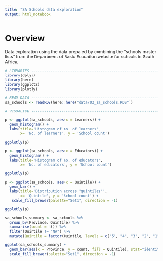 ```yaml
---
title: "SA Schools data exploration"
output: html_notebook
---
```


# Overview

Data exploration using the data prepared by combining the "schools master lists" from the Department of Basic Education website for schools in South Africa.

```r
# LIBRARIES ----------------------------------------------------------------------------------------
library(dplyr)
library(here)
library(ggplot2)
library(plotly)

# READ DATA ----------------------------------------------------------------------------------------
sa_schools <- readRDS(here::here("data/03_sa_schools.RDS"))

```

```r
# VISUALISE ----------------------------------------------------------------------------------------

p <- ggplot(sa_schools, aes(x = Learners)) +
  geom_histogram() +
  labs(title='Histogram of no. of learners',
       x= 'No. of learners', y = 'School count')

ggplotly(p)

p <- ggplot(sa_schools, aes(x = Educators)) +
  geom_histogram() +
  labs(title='Histogram of no. of educators',
       x= 'No. of educators', y = 'School count')

ggplotly(p)
```

```r
p <- ggplot(sa_schools, aes(x = Quintile)) +
  geom_bar() +
  labs(title='Distribution across "quintiles"',
       x= 'Quintile', y = 'School count') +
   scale_fill_brewer(palette="Set1", direction = -1)

ggplotly(p)
```


```r
sa_schools_summary <- sa_schools %>%
  group_by(Province, Quintile) %>%
  summarise(count = n()) %>%
  filter(Quintile != "NA") %>%
  mutate(Quintile = factor(Quintile, levels = c("5", "4", "3", "2", "1", "NA")))

ggplot(sa_schools_summary) +
  geom_bar(aes(x = Province, y = count, fill = Quintile), stat="identity") +
  scale_fill_brewer(palette="Set1", direction = -1)
```

